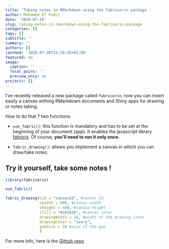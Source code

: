 ```yaml
---
title: 'Taking notes in RMarkdown using the fabricerin package '
author: Mohamed El Fodil
date: '2020-07-26'
slug: taking-notes-in-rmarkdown-using-the-fabricerin-package
categories: []
tags: []
subtitle: ''
summary: ''
authors: []
lastmod: '2020-07-26T22:19:26+02:00'
featured: no
image:
  caption: ''
  focal_point: ''
  preview_only: no
projects: []
---
```




I've recently released a new package called `fabricerin`, now you can insert easily a canvas withing RMarkdown documents and Shiny apps for drawing or notes taking. 

How to do that ? two functions: 

- `use_fabric()`: this function is mandatory and has to be set at the beginning of your document (app). It enables the javascript library [fabricjs](http://fabricjs.com/). Of course, __you'll need to run it only once.__

- `fabric_drawing()`: allows you implement a canvas in which you can draw/take notes.


## __Try it yourself, take some notes !__


```r

library(fabricerin)

use_fabric()

fabric_drawing(cid = "canvasId", #canvas Id 
               cwidth = 800, #canvas width
               cheight = 400, #canvas height
               cfill = "#282A36", #canvas color
               drawingWidth = 10, #width of the drawing lines
               drawingColor = "ivory", 
               gumSize = 30 #size of the gum
               )


```


For more info, here is the [Github repo](https://github.com/feddelegrand7/fabricerin)























